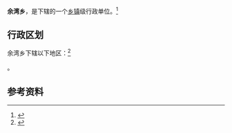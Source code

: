 {{中国乡级行政区|62/08/26/206/000}}

'''余湾乡'''，是{{PRC admin/fullname|62/08/26/206/000|3}}下辖的一个[[乡镇|乡镇]]级行政单位。<ref>{{PRC admin/ref sgc|{{PRC admin/parent|62/08/26/206/000}}}}</ref>

== 行政区划 ==

余湾乡下辖以下地区：<ref>{{PRC admin/ref sgc|62/08/26/206/000}}</ref>

{{PRC admin/children|62/08/26/206/000}}。

== 参考资料 ==

{{reflist}}

{{行政区划小作品}}
{{PRC admin/navcat|62/08/26/206/000}}